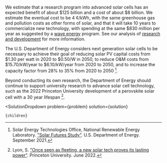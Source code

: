 

We estimate that a research program into advanced solar cells has an expected benefit of about $125 billion and a cost of about $8 billion. We estimate the eventual cost to be 4 ¢/kWh, with the same greenhouse gas and pollution costs as other forms of solar, and that it will take 10 years to commercialize new technology, with spending at the same $830 million per year as suggested by a [wave energy](/energy/energy_production/mhk) program. See our analysis of [research and development](/energy/energy_socioeconomics/rd) for more information.

The U.S. Department of Energy considers next generation solar cells to be necessary to achieve their goal of reducing solar PV capital costs from $1.30 per watt in 2020 to $0.50/W in 2050, to reduce O&M costs from $15.70/kW/year to $6.10/kW/year from 2020 to 2050, and to increase the capacity factor from 28% to 35% from 2020 to 2050 [^"47"].

Beyond conducting its own research, the Department of Energy should continue to support university research to advance solar cell technology, such as the 2022 Princeton University development of a perovskite solar cell with a 30 year lifespan [^"29"].

[^"29"]: Lyon, S. ["Once seen as fleeting, a new solar tech proves its lasting power"](https://www.princeton.edu/news/2022/06/29/once-seen-fleeting-new-solar-tech-proves-its-lasting-power). Princeton University. June 2022.

[^"47"]: Solar Energy Technologies Office, National Renewable Energy Laboratory. ["Solar Futures Study"](https://www.energy.gov/eere/solar/solar-futures-study). U.S. Department of Energy. September 2021.

  <SolutionDropdown 
    problem={problem} 
    solution={solution}
  >
    {children}
  </SolutionDropdown>